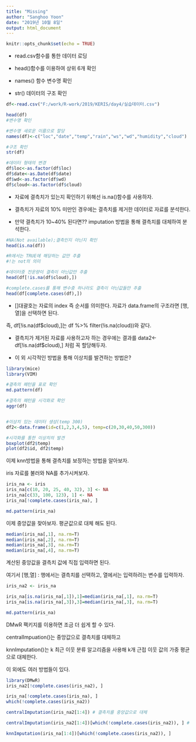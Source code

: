```yaml
---
title: "Missing"
author: "Sanghoo Yoon"
date: "2019년 10월 8일"
output: html_document
---
```


```r
knitr::opts_chunk$set(echo = TRUE)
```

* read.csv함수를 통한 데이터 로딩

* head()함수를 이용하여 상위 6개 확인

* names() 함수 변수명 확인 

* str() 데이터의 구조 확인

```r
df<-read.csv("F:/work/R-work/2019/KERIS/day4/실습데이터.csv")

head(df)
#변수명 확인

#변수명 새로운 이름으로 할당
names(df)<-c("loc","date","temp","rain","ws","wd","humidity","cloud")

#구조 확인
str(df)

#데이터 형태의 변경
df$loc<-as.factor(df$loc)
df$date<-as.Date(df$date)
df$wd<-as.factor(df$wd)
df$cloud<-as.factor(df$cloud)
```

* 자료에 결측치가 있는지 확인하기 위해선 is.na()함수를 사용하자.

* 결측치가 자료의 10% 미만인 경우에는 결측치를 제거한 데이터로 자료를 분석한다.

* 만약 결측치가 10~40% 된다면?? imputation 방법을 통해 결측치를 대체하여 분석한다.

```r
#NA(Not available);결측인지 아닌지 확인
head(is.na(df))

#R에서는 TRUE에 해당하는 값만 추출
#!는 not의 의미

#데이터중 전운량이 결측이 아닌값만 추출
head(df[!is.na(df$cloud),])

#complete.cases를 통해 변수중 하나라도 결측이 아닌값들만 추출
head(df[complete.cases(df),])
```

- []대괄호는 자료의 index 즉 순서를 의미한다. 자료가 data.frame의 구조라면 [행,열]을 선택하면 된다.

즉, df[!is.na(df$cloud),]는 df %>% filter(!is.na(cloud))와 같다.

- 결측치가 제거된 자료를 사용하고자 하는 경우에는 결과를 data2<-df[!is.na(df$cloud),] 처럼 꼭 할당해두자.

- 이 외 시각적인 방법을 통해 이상치를 발견하는 방법은?


```r
library(mice)
library(VIM)

#결측의 패턴을 표로 확인
md.pattern(df)

#결측의 패턴을 시각화로 확인
aggr(df)


#이상치 있는 데이터 생성(temp 300)
df2<-data.frame(id=c(1,2,3,4,5), temp=c(20,30,40,50,300))

#시각화를 통한 이상치의 발견
boxplot(df2$temp)
plot(df2$id, df2$temp)
```

이제 knn방법을 통해 결측치를 보정하는 방법을 알아보자.

iris 자료를 불러와 NA를 추가시켜보자.

```r
iris_na <- iris
iris_na[c(10, 20, 25, 40, 32), 3] <- NA
iris_na[c(33, 100, 123), 1] <- NA
iris_na[!complete.cases(iris_na), ]

md.pattern(iris_na)
```

이제 중앙값을 찾아보자. 평균값으로 대체 해도 된다.

```r
median(iris_na[,1], na.rm=T)
median(iris_na[,2], na.rm=T)
median(iris_na[,3], na.rm=T)
median(iris_na[,4], na.rm=T)
```

계산된 중앙값을 결측치 값에 직접 입력하면 된다.

여기서 [행,열] : 행에서는 결측치를 선택하고, 열에서는 입력하려는 변수를 입력하자.

```r
iris_na2 <- iris_na

iris_na[is.na(iris_na[,1]),1]=median(iris_na[,1], na.rm=T)
iris_na[is.na(iris_na[,3]),3]=median(iris_na[,3], na.rm=T)

md.pattern(iris_na)
```

DMwR 팩키지를 이용하면 조금 더 쉽게 할 수 있다. 

centralImpuation()는 중앙값으로 결측치를 대체하고

knnImputation()는 k 최근 이웃 분류 알고리즘을 사용해 k개 근접 이웃 값의 가중 평균으로 대체한다.

이 외에도 여러 방법들이 있다. 

```r
library(DMwR)
iris_na2[!complete.cases(iris_na2), ]

iris_na[!complete.cases(iris_na), ]
which(!complete.cases(iris_na2))

centralImputation(iris_na2[1:4]) # 결측치를 중앙값으로 대체 

centralImputation(iris_na2[1:4])[which(!complete.cases(iris_na2)), ] # 결측치만 선택하여 확인

knnImputation(iris_na[1:4])[which(!complete.cases(iris_na2)), ]
```